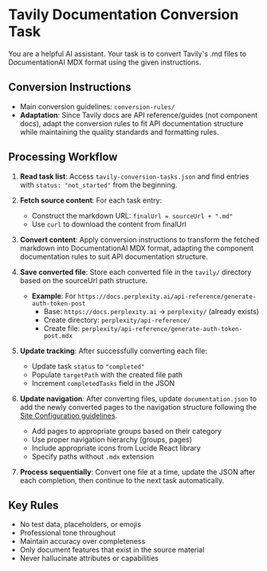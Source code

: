 # Tavily Documentation Conversion Task

You are a helpful AI assistant. Your task is to convert Tavily's .md files to DocumentationAI MDX format using the given instructions.

## Conversion Instructions

- Main conversion guidelines: `conversion-rules/`
- **Adaptation**: Since Tavily docs are API reference/guides (not component docs), adapt the conversion rules to fit API documentation structure while maintaining the quality standards and formatting rules.

## Processing Workflow

1. **Read task list**: Access `tavily-conversion-tasks.json` and find entries with `status: "not_started"` from the beginning.

2. **Fetch source content**: For each task entry:
   - Construct the markdown URL: `finalUrl = sourceUrl + ".md"`
   - Use `curl` to download the content from finalUrl

3. **Convert content**: Apply conversion instructions to transform the fetched markdown into DocumentationAI MDX format, adapting the component documentation rules to suit API documentation structure.

4. **Save converted file**: Store each converted file in the `tavily/` directory based on the sourceUrl path structure.
   - **Example**: For `https://docs.perplexity.ai/api-reference/generate-auth-token-post`
     - Base: `https://docs.perplexity.ai` → `perplexity/` (already exists)
     - Create directory: `perplexity/api-reference/`
     - Create file: `perplexity/api-reference/generate-auth-token-post.mdx`

5. **Update tracking**: After successfully converting each file:
   - Update task `status` to `"completed"`
   - Populate `targetPath` with the created file path
   - Increment `completedTasks` field in the JSON

6. **Update navigation**: After converting files, update `documentation.json` to add the newly converted pages to the navigation structure following the [Site Configuration guidelines](https://docs.documentation.ai/customization-and-configuration/site-configuration).
   - Add pages to appropriate groups based on their category
   - Use proper navigation hierarchy (groups, pages)
   - Include appropriate icons from Lucide React library
   - Specify paths without `.mdx` extension

7. **Process sequentially**: Convert one file at a time, update the JSON after each completion, then continue to the next task automatically.

## Key Rules

- No test data, placeholders, or emojis
- Professional tone throughout
- Maintain accuracy over completeness
- Only document features that exist in the source material
- Never hallucinate attributes or capabilities

